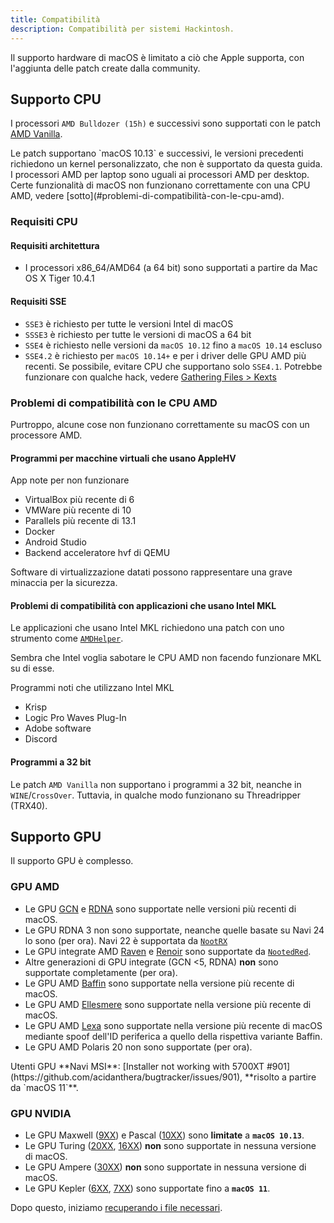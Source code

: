 ```yaml
---
title: Compatibilità
description: Compatibilità per sistemi Hackintosh.
---
```



Il supporto hardware di macOS è limitato a ciò che Apple supporta, con l'aggiunta delle patch create dalla community.

## Supporto CPU

I processori `AMD Bulldozer (15h)` e successivi sono supportati con le patch [AMD Vanilla](https://github.com/AMD-OSX/AMD_Vanilla).

<Aside type="caution">
Le patch supportano `macOS 10.13` e successivi, le versioni precedenti richiedono un kernel personalizzato, che non è supportato da questa guida.
</Aside>

<Aside type="tip">
I processori AMD per laptop sono uguali ai processori AMD per desktop.
</Aside>

<Aside type="danger">
Certe funzionalità di macOS non funzionano correttamente con una CPU AMD, vedere [sotto](#problemi-di-compatibilità-con-le-cpu-amd).
</Aside>

### Requisiti CPU

#### Requisiti architettura

- I processori x86_64/AMD64 (a 64 bit) sono supportati a partire da Mac OS X Tiger 10.4.1

#### Requisiti SSE

- `SSE3` è richiesto per tutte le versioni Intel di macOS
- `SSSE3` è richiesto per tutte le versioni di macOS a 64 bit
- `SSE4` è richiesto nelle versioni da `macOS 10.12` fino a `macOS 10.14` escluso
- `SSE4.2` è richiesto per `macOS 10.14+` e per i driver delle GPU AMD più recenti. Se possibile, evitare CPU che supportano solo `SSE4.1`. Potrebbe funzionare con qualche hack, vedere [Gathering Files > Kexts](/it/guides/hackintosh/gathering-files/kexts/)

### Problemi di compatibilità con le CPU AMD

Purtroppo, alcune cose non funzionano correttamente su macOS con un processore AMD.

#### Programmi per macchine virtuali che usano AppleHV

App note per non funzionare

- VirtualBox più recente di 6
- VMWare più recente di 10
- Parallels più recente di 13.1
- Docker
- Android Studio
- Backend acceleratore hvf di QEMU

<Aside type="danger">
Software di virtualizzazione datati possono rappresentare una grave minaccia per la sicurezza.
</Aside>

#### Problemi di compatibilità con applicazioni che usano Intel MKL

Le applicazioni che usano Intel MKL richiedono una patch con uno strumento come [`AMDHelper`](https://github.com/alvindimas05/AMDHelper).

Sembra che Intel voglia sabotare le CPU AMD non facendo funzionare MKL su di esse.

Programmi noti che utilizzano Intel MKL

- Krisp
- Logic Pro Waves Plug-In
- Adobe software
- Discord

#### Programmi a 32 bit

Le patch `AMD Vanilla` non supportano i programmi a 32 bit, neanche in `WINE`/`CrossOver`. Tuttavia, in qualche modo funzionano su Threadripper (TRX40).

## Supporto GPU

Il supporto GPU è complesso.

### GPU AMD

- Le GPU [GCN](https://en.wikipedia.org/wiki/Graphics_Core_Next) e [RDNA](<https://en.wikipedia.org/wiki/RDNA_(microarchitecture)>) sono supportate nelle versioni più recenti di macOS.
- Le GPU RDNA 3 non sono supportate, neanche quelle basate su Navi 24 lo sono (per ora). Navi 22 è supportata da [`NootRX`](/it/applehax/nootrx/)
- Le GPU integrate AMD [Raven](https://www.techpowerup.com/gpu-specs/amd-raven.g816) e [Renoir](https://www.techpowerup.com/gpu-specs/amd-renoir.g1058) sono supportate da [`NootedRed`](/it/applehax/nootedred/).
- Altre generazioni di GPU integrate (GCN \<5, RDNA) **non** sono supportate completamente (per ora).
- Le GPU AMD [Baffin](https://www.techpowerup.com/gpu-specs/amd-baffin.g796) sono supportate nella versione più recente di macOS.
- Le GPU AMD [Ellesmere](https://www.techpowerup.com/gpu-specs/amd-ellesmere.g795) sono supportate nella versione più recente di macOS.
- Le GPU AMD [Lexa](https://www.techpowerup.com/gpu-specs/amd-lexa.g806) sono supportate nella versione più recente di macOS mediante spoof dell'ID periferica a quello della rispettiva variante Baffin.
- Le GPU AMD Polaris 20 non sono supportate (per ora).

<Aside type="danger">
Utenti GPU **Navi MSI**: [Installer not working with 5700XT #901](https://github.com/acidanthera/bugtracker/issues/901), **risolto a partire da `macOS 11`**.
</Aside>

### GPU NVIDIA

- Le GPU Maxwell ([9XX](https://en.wikipedia.org/wiki/GeForce_900_series)) e Pascal ([10XX](https://en.wikipedia.org/wiki/GeForce_10_series)) sono **limitate** a **`macOS 10.13`**.
- Le GPU Turing ([20XX](https://en.wikipedia.org/wiki/GeForce_20_series), [16XX](https://en.wikipedia.org/wiki/GeForce_16_series)) **non** sono supportate in nessuna versione di macOS.
- Le GPU Ampere ([30XX](https://en.wikipedia.org/wiki/GeForce_30_series)) **non** sono supportate in nessuna versione di macOS.
- Le GPU Kepler ([6XX](https://en.wikipedia.org/wiki/GeForce_600_series), [7XX](https://en.wikipedia.org/wiki/GeForce_700_series)) sono supportate fino a **`macOS 11`**.

Dopo questo, iniziamo [recuperando i file necessari](/it/guides/hackintosh/gathering-files/).
